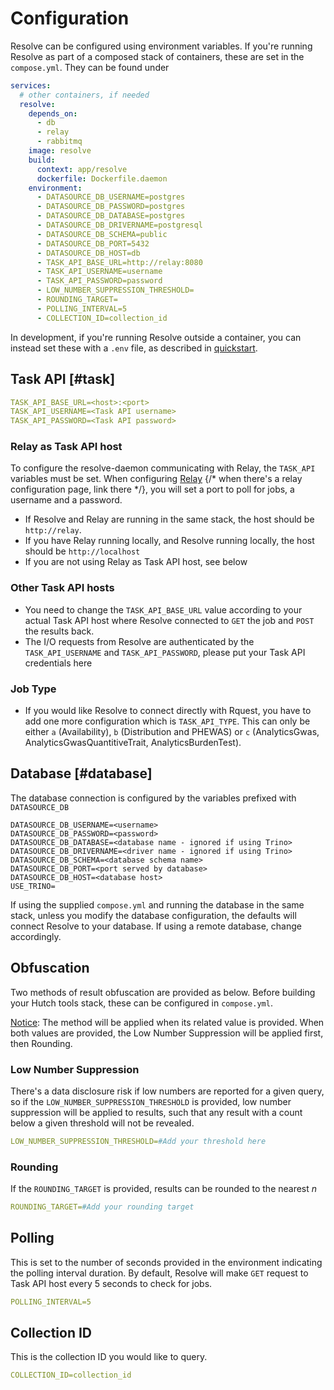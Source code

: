 # Configuration

Resolve can be configured using environment variables.
If you're running Resolve as part of a composed stack of containers, these are set in the `compose.yml`.
They can be found under

```yaml
services:
  # other containers, if needed
  resolve:
    depends_on:
      - db
      - relay
      - rabbitmq
    image: resolve
    build:
      context: app/resolve
      dockerfile: Dockerfile.daemon
    environment:
      - DATASOURCE_DB_USERNAME=postgres
      - DATASOURCE_DB_PASSWORD=postgres
      - DATASOURCE_DB_DATABASE=postgres
      - DATASOURCE_DB_DRIVERNAME=postgresql
      - DATASOURCE_DB_SCHEMA=public
      - DATASOURCE_DB_PORT=5432
      - DATASOURCE_DB_HOST=db
      - TASK_API_BASE_URL=http://relay:8080
      - TASK_API_USERNAME=username
      - TASK_API_PASSWORD=password
      - LOW_NUMBER_SUPPRESSION_THRESHOLD=
      - ROUNDING_TARGET=
      - POLLING_INTERVAL=5
      - COLLECTION_ID=collection_id
```

In development, if you're running Resolve outside a container, you can instead set these with a `.env` file, as described in [quickstart](/resolve/quickstart).

## Task API [#task]

```yaml
TASK_API_BASE_URL=<host>:<port>
TASK_API_USERNAME=<Task API username>
TASK_API_PASSWORD=<Task API password>
```

### Relay as Task API host

To configure the resolve-daemon communicating with Relay, the `TASK_API` variables must be set.
When configuring [Relay](/relay) {/* when there's a relay configuration page, link there */}, you will set a port to poll for jobs, a username and a password.

- If Resolve and Relay are running in the same stack, the host should be `http://relay`.
- If you have Relay running locally, and Resolve running locally, the host should be `http://localhost`
- If you are not using Relay as Task API host, see below

### Other Task API hosts

- You need to change the `TASK_API_BASE_URL` value according to your actual Task API host where Resolve connected to `GET` the job and `POST` the results back.
- The I/O requests from Resolve are authenticated by the `TASK_API_USERNAME` and `TASK_API_PASSWORD`, please put your Task API credentials here

### Job Type

- If you would like Resolve to connect directly with Rquest, you have to add one more configuration which is `TASK_API_TYPE`. This can only be either `a` (Availability), `b` (Distribution and PHEWAS) or `c` (AnalyticsGwas, AnalyticsGwasQuantitiveTrait, AnalyticsBurdenTest).

## Database [#database]

The database connection is configured by the variables prefixed with `DATASOURCE_DB`

```
DATASOURCE_DB_USERNAME=<username>
DATASOURCE_DB_PASSWORD=<password>
DATASOURCE_DB_DATABASE=<database name - ignored if using Trino>
DATASOURCE_DB_DRIVERNAME=<driver name - ignored if using Trino>
DATASOURCE_DB_SCHEMA=<database schema name>
DATASOURCE_DB_PORT=<port served by database>
DATASOURCE_DB_HOST=<database host>
USE_TRINO=
```

If using the supplied `compose.yml` and running the database in the same stack, unless you modify the database configuration, the defaults will connect Resolve to your database.
If using a remote database, change accordingly.

## Obfuscation

Two methods of result obfuscation are provided as below. Before building your Hutch tools stack, these can be configured in `compose.yml`.

<ins>Notice</ins>: The method will be applied when its related value is
provided. When both values are provided, the Low Number Suppression will be
applied first, then Rounding.

### Low Number Suppression

There's a data disclosure risk if low numbers are reported for a given query, so if the `LOW_NUMBER_SUPPRESSION_THRESHOLD` is provided, low number suppression will be applied to results, such that any result with a count below a given threshold will not be revealed.

```yaml
LOW_NUMBER_SUPPRESSION_THRESHOLD=#Add your threshold here
```

### Rounding

If the `ROUNDING_TARGET` is provided, results can be rounded to the nearest _n_

```yaml
ROUNDING_TARGET=#Add your rounding target
```

## Polling

This is set to the number of seconds provided in the environment indicating the polling interval duration.
By default, Resolve will make `GET` request to Task API host every 5 seconds to check for jobs.

```yaml
POLLING_INTERVAL=5
```

## Collection ID

This is the collection ID you would like to query.

```yaml
COLLECTION_ID=collection_id
```

